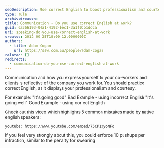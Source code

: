 ```yaml
---
seoDescription: Use correct English to boost professionalism and courtesy in your workplace.
type: rule
archivedreason:
title: Communication - Do you use correct English at work?
guid: 6a366193-04a1-4192-bec1-3a1f0cb1ddca
uri: speaking-do-you-use-correct-english-at-work
created: 2012-09-25T18:00:12.0000000Z
authors:
  - title: Adam Cogan
    url: https://ssw.com.au/people/adam-cogan
related: []
redirects:
  - communication-do-you-use-correct-english-at-work
---
```


Communication and how you express yourself to your co-workers and clients is reflective of the company you work for. You should practice correct English, as it displays your professionalism and courtesy.

For example:
"It's going good" Bad Example - using incorrect English "It's going well"
Good Example - using correct English

Check out this video which highlights 5 common mistakes made by native english speakers:

`youtube: https://www.youtube.com/embed/75CP1xyoNFo`

If you feel very strongly about this, you could enforce 10 pushups per infraction, similar to the penalty for swearing